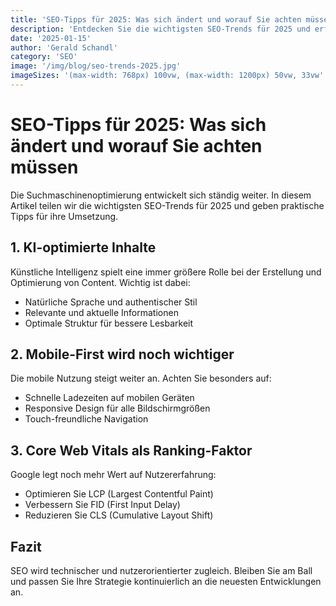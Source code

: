 ```yaml
---
title: 'SEO-Tipps für 2025: Was sich ändert und worauf Sie achten müssen'
description: 'Entdecken Sie die wichtigsten SEO-Trends für 2025 und erfahren Sie, wie Sie Ihre Website für die Zukunft optimieren können.'
date: '2025-01-15'
author: 'Gerald Schandl'
category: 'SEO'
image: '/img/blog/seo-trends-2025.jpg'
imageSizes: '(max-width: 768px) 100vw, (max-width: 1200px) 50vw, 33vw'
---
```


# SEO-Tipps für 2025: Was sich ändert und worauf Sie achten müssen

Die Suchmaschinenoptimierung entwickelt sich ständig weiter. In diesem Artikel teilen wir die wichtigsten SEO-Trends für 2025 und geben praktische Tipps für ihre Umsetzung.

## 1. KI-optimierte Inhalte

Künstliche Intelligenz spielt eine immer größere Rolle bei der Erstellung und Optimierung von Content. Wichtig ist dabei:

- Natürliche Sprache und authentischer Stil
- Relevante und aktuelle Informationen
- Optimale Struktur für bessere Lesbarkeit

## 2. Mobile-First wird noch wichtiger

Die mobile Nutzung steigt weiter an. Achten Sie besonders auf:

- Schnelle Ladezeiten auf mobilen Geräten
- Responsive Design für alle Bildschirmgrößen
- Touch-freundliche Navigation

## 3. Core Web Vitals als Ranking-Faktor

Google legt noch mehr Wert auf Nutzererfahrung:

- Optimieren Sie LCP (Largest Contentful Paint)
- Verbessern Sie FID (First Input Delay)
- Reduzieren Sie CLS (Cumulative Layout Shift)

## Fazit

SEO wird technischer und nutzerorientierter zugleich. Bleiben Sie am Ball und passen Sie Ihre Strategie kontinuierlich an die neuesten Entwicklungen an.
